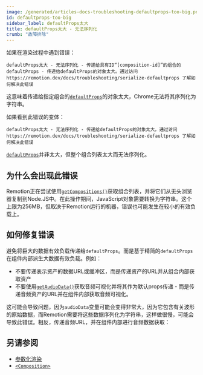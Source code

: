 ```yaml
---
image: /generated/articles-docs-troubleshooting-defaultprops-too-big.png
id: defaultprops-too-big
sidebar_label: defaultProps太大
title: defaultProps太大 - 无法序列化
crumb: "故障排除"
---
```


如果在渲染过程中遇到错误：

```
defaultProps太大 - 无法序列化 - 传递给具有ID“[composition-id]”的组合的defaultProps - 传递给defaultProps的对象太大。通过访问https://remotion.dev/docs/troubleshooting/serialize-defaultprops 了解如何解决此错误
```

这意味着传递给指定组合的[`defaultProps`](/docs/composition#defaultprops)的对象太大，Chrome无法将其序列化为字符串。

如果看到此错误的变体：

```
defaultProps太大 - 无法序列化 - 传递给defaultProps的对象太大。通过访问https://remotion.dev/docs/troubleshooting/serialize-defaultprops 了解如何解决此错误
```

[`defaultProps`](/docs/composition#defaultprops)并非太大，但整个组合列表太大而无法序列化。

## 为什么会出现此错误

Remotion正在尝试使用[`getCompositions()`](/docs/renderer/get-compositions)获取组合列表，并将它们从无头浏览器复制到Node.JS中。在此操作期间，JavaScript对象需要转换为字符串。这个上限为256MB，但取决于Remotion运行的机器，错误也可能发生在较小的有效负载上。

## 如何修复错误

避免将巨大的数据有效负载传递给`defaultProps`。而是基于精简的`defaultProps`在组件内部派生大数据有效负载。例如：

- 不要传递表示资产的数据URL或缓冲区，而是传递资产的URL并从组合内部获取资产
- 不要使用[`getAudioData()`](/docs/get-audio-data)获取音频可视化并将其作为默认props传递 - 而是传递音频资产的URL并在组件内部获取音频可视化。 



这可能会导致问题，因为`audioData`变量可能会变得非常大，因为它包含有关波形的原始数据，而Remotion需要将这些数据序列化为字符串，这样做很慢，可能会导致此错误。相反，传递音频URL，并在组件内部进行音频数据获取：

## 另请参阅

- [参数化渲染](/docs/parameterized-rendering)
- [`<Composition>`](/docs/composition)

